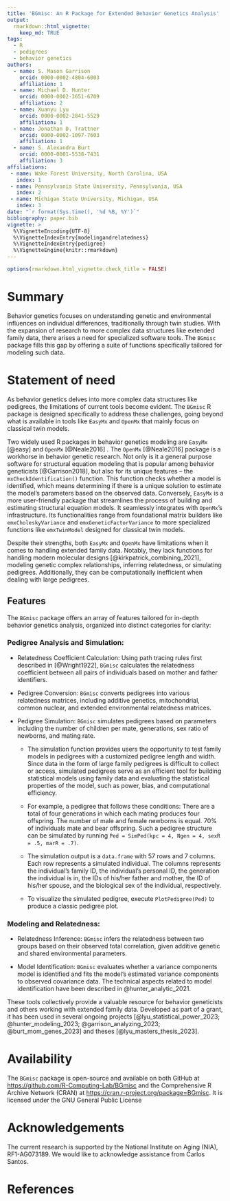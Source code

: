 ```yaml
---
title: 'BGmisc: An R Package for Extended Behavior Genetics Analysis'
output:
  rmarkdown::html_vignette:
    keep_md: TRUE
tags:
  - R
  - pedigrees
  - behavior genetics
authors:
  - name: S. Mason Garrison
    orcid: 0000-0002-4804-6003
    affiliation: 1
  - name: Michael D. Hunter
    orcid: 0000-0002-3651-6709
    affiliation: 2
  - name: Xuanyu Lyu
    orcid: 0000-0002-2841-5529
    affiliation: 1
  - name: Jonathan D. Trattner
    orcid: 0000-0002-1097-7603
    affiliation: 1  
  - name: S. Alexandra Burt
    orcid: 0000-0001-5538-7431
    affiliation: 3
affiliations:
 - name: Wake Forest University, North Carolina, USA
   index: 1
 - name: Pennsylvania State University, Pennsylvania, USA
   index: 2
 - name: Michigan State University, Michigan, USA
   index: 3
date: "`r format(Sys.time(), '%d %B, %Y')`"
bibliography: paper.bib
vignette: >
  %\VignetteEncoding{UTF-8}
  %\VignetteIndexEntry{modelingandrelatedness}
  %\VignetteIndexEntry{pedigree}
  %\VignetteEngine{knitr::rmarkdown}
---
```


```r
options(rmarkdown.html_vignette.check_title = FALSE)
```

```{=html}
<!--Guidance 
JOSS welcomes submissions from broadly diverse research areas. For this reason, we require that authors include in the paper some sentences that explain the software functionality and domain of use to a non-specialist reader. We also require that authors explain the research applications of the software. The paper should be between 250-1000 words. Authors submitting papers significantly longer than 1000 words may be asked to reduce the length of their paper.
Your paper should include:

A list of the authors of the software and their affiliations, using the correct format (see the example below).
A summary describing the high-level functionality and purpose of the software for a diverse, non-specialist audience.
A Statement of need section that clearly illustrates the research purpose of the software and places it in the context of related work.
A list of key references, including to other software addressing related needs. Note that the references should include full names of venues, e.g., journals and conferences, not abbreviations only understood in the context of a specific discipline.
Mention (if applicable) a representative set of past or ongoing research projects using the software and recent scholarly publications enabled by it.
Acknowledgment of any financial support.
-->
```
# Summary

<!-- > A summary describing the high-level functionality and purpose of the software for a diverse, non-specialist audience. -->

Behavior genetics focuses on understanding genetic and environmental influences on individual differences, traditionally through twin studies. With the expansion of research to more complex data structures like extended family data, there arises a need for specialized software tools. The `BGmisc` package fills this gap by offering a suite of functions specifically tailored for modeling such data.

# Statement of need

<!-- A Statement of need section that clearly illustrates the research purpose of the software and places it in the context of related work. -->

As behavior genetics delves into more complex data structures like pedigrees, the limitations of current tools become evident. The `BGmisc` R package is designed specifically to address these challenges, going beyond what is available in tools like `EasyMx` and `OpenMx` that mainly focus on classical twin models.

Two widely used R packages in behavior genetics modeling are `EasyMx` [@easy] and `OpenMx` [@Neale2016] . The `OpenMx` [@Neale2016] package is a workhorse in behavior genetic research. Not only is it a general purpose software for structural equation modeling that is popular among behavior geneticists [@Garrison2018], but also for its unique features -- the `mxCheckIdentification()` function. This function checks whether a model is identified, which means determining if there is a unique solution to estimate the model's parameters based on the observed data. Conversely, `EasyMx` is a more user-friendly package that streamlines the process of building and estimating structural equation models. It seamlessly integrates with `OpenMx`'s infrastructure. Its functionalities range from foundational matrix builders like `emxCholeskyVariance` and `emxGeneticFactorVariance` to more specialized functions like `emxTwinModel` designed for classical twin models.

Despite their strengths, both `EasyMx` and `OpenMx` have limitations when it comes to handling extended family data. Notably, they lack functions for handling modern molecular designs [@kirkpatrick_combining_2021], modeling genetic complex relationships, inferring relatedness, or simulating pedigrees. Additionally, they can be computationally inefficient when dealing with large pedigrees.

## Features

The `BGmisc` package offers an array of features tailored for in-depth behavior genetics analysis, organized into distinct categories for clarity:

### Pedigree Analysis and Simulation:

-   Relatedness Coefficient Calculation: Using path tracing rules first described in [@Wright1922], `BGmisc` calculates the relatedness coefficient between all pairs of individuals based on mother and father identifiers.

-   Pedigree Conversion: `BGmisc` converts pedigrees into various relatedness matrices, including additive genetics, mitochondrial, common nuclear, and extended environmental relatedness matrices.

-   Pedigree Simulation: `BGmisc` simulates pedigrees based on parameters including the number of children per mate, generations, sex ratio of newborns, and mating rate.

    -   The simulation function provides users the opportunity to test family models in pedigrees with a customized pedigree length and width. Since data in the form of large family pedigrees is difficult to collect or access, simulated pedigrees serve as an efficient tool for building statistical models using family data and evaluating the statistical properties of the model, such as power, bias, and computational efficiency.

    -   For example, a pedigree that follows these conditions: There are a total of four generations in which each mating produces four offspring. The number of male and female newborns is equal. 70% of individuals mate and bear offspring. Such a pedigree structure can be simulated by running `Ped = SimPed(kpc = 4, Ngen = 4, sexR = .5, marR = .7)`.

    -   The simulation output is a `data.frame` with 57 rows and 7 columns. Each row represents a simulated individual. The columns represents the individual's family ID, the individual's personal ID, the generation the individual is in, the IDs of his/her father and mother, the ID of his/her spouse, and the biological sex of the individual, respectively.

    -   To visualize the simulated pedigree, execute `PlotPedigree(Ped)` to produce a classic pedigree plot.

### Modeling and Relatedness:

-   Relatedness Inference: `BGmisc` infers the relatedness between two groups based on their observed total correlation, given additive genetic and shared environmental parameters.

-   Model Identification: `BGmisc` evaluates whether a variance components model is identified and fits the model's estimated variance components to observed covariance data. The technical aspects related to model identification have been described in @hunter_analytic_2021.

<!-- Mention (if applicable) a representative set of past or ongoing research projects using the software and recent scholarly publications enabled by it.-->

These tools collectively provide a valuable resource for behavior geneticists and others working with extended family data. Developed as part of a grant, it has been used in several ongoing projects [@lyu_statistical_power_2023; @hunter_modeling_2023; @garrison_analyzing_2023; @burt_mom_genes_2023] and theses [@lyu_masters_thesis_2023].

# Availability

The `BGmisc` package is open-source and available on both GitHub at <https://github.com/R-Computing-Lab/BGmisc> and the Comprehensive R Archive Network (CRAN) at <https://cran.r-project.org/package=BGmisc>. It is licensed under the GNU General Public License

# Acknowledgements

The current research is supported by the National Institute on Aging (NIA), RF1-AG073189. We would like to acknowledge assistance from Carlos Santos.

# References
